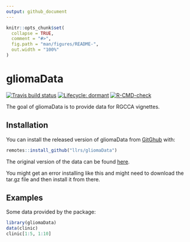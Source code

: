 ```yaml
---
output: github_document
---
```


<!-- README.md is generated from README.Rmd. Please edit that file -->

```r
knitr::opts_chunk$set(
  collapse = TRUE,
  comment = "#>",
  fig.path = "man/figures/README-",
  out.width = "100%"
)
```
# gliomaData

<!-- badges: start -->
[![Travis build status](https://travis-ci.org/llrs/gliomaData.svg?branch=master)](https://travis-ci.org/llrs/gliomaData)
[![Lifecycle: dormant](https://img.shields.io/badge/lifecycle-dormant-blue.svg)](https://www.tidyverse.org/lifecycle/#dormant)
[![R-CMD-check](https://github.com/llrs/gliomaData/workflows/R-CMD-check/badge.svg)](https://github.com/llrs/gliomaData/actions)
<!-- badges: end -->

The goal of gliomaData is to provide data for RGCCA vignettes.

## Installation

You can install the released version of gliomaData from [GitGhub](https://github.com/llrs/gliomaData) with:

```r
remotes::install_github("llrs/gliomaData")
```

The original version of the data can be found [here](http://biodev.cea.fr/sgcca/).

You might get an error installing like this and might need to download the tar.gz file and then install it from there. 

## Examples

Some data provided by the package:

```r
library(gliomaData)
data(clinic)
clinic[1:5, 1:10]
```

